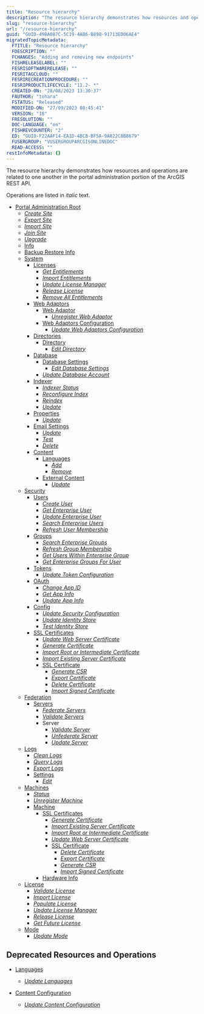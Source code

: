 ```yaml
---
title: "Resource hierarchy"
description: "The resource hierarchy demonstrates how resources and operations are related to one another in the portal administration portion of the ArcGIS REST API."
slug: "resource-hierarchy"
url: "/resource-hierarchy"
guid: "GUID-49BA087C-5C19-4AB6-B898-91713ED06AE4"
migratedTopicMetadata:
  FTITLE: "Resource hierarchy"
  FDESCRIPTION: ""
  FCHANGES: "Adding and removing new endpoints"
  FISHRELEASELABEL: ""
  FESRISOFTWARERELEASE: ""
  FESRITAGCLOUD: ""
  FESRIRECREATIONPROCEDURE: ""
  FESRIPRODUCTLIFECYCLE: "11.2- *"
  CREATED-ON: "28/08/2023 13:30:37"
  FAUTHOR: "tohara"
  FSTATUS: "Released"
  MODIFIED-ON: "27/09/2023 08:45:41"
  VERSION: "18"
  FRESOLUTION: ""
  DOC-LANGUAGE: "en"
  FISHREVCOUNTER: "2"
  ED: "GUID-F22AAF14-EA1D-4BCB-BF5A-9A822C8B8679"
  FUSERGROUP: "VUSERGROUPARCGISONLINEDOC"
  READ-ACCESS: ""
restInfoMetadata: {}
---
```


The resource hierarchy demonstrates how resources and operations are related to one another in the portal administration portion of the ArcGIS REST API.

Operations are listed in _italic_ text.

- [Portal Administration Root](/portal-administration-root)
  - _[Create Site](/create-site)_
  - _[Export Site](/export-site)_
  - _[Import Site](/import-site)_
  - _[Join Site](/join-site)_
  - _[Upgrade](/upgrade)_
  - [Info](/portal-info)
  - [Backup Restore Info](/backuprestoreinfo)
  - [System](/system)
    - [Licenses](/licenses)
      - _[Get Entitlements](/get-entitlements)_
      - _[Import Entitlements](/import-entitlements)_
      - _[Update License Manager](/update-license-manager)_
      - _[Release License](/release-license)_
      - _[Remove All Entitlements](/remove-all-entitlements)_
    - [Web Adaptors](/web-adaptors)
      - [Web Adaptor](/web-adaptor)
        - _[Unregister Web Adaptor](/unregister-web-adaptor)_
      - [Web Adaptors Configuration](/web-adaptors-configuration)
        - _[Update Web Adaptors Configuration](/update-web-adaptors-configuration)_
    - [Directories](/directories)
      - [Directory](/directory)
        - _[Edit Directory](/edit-directory)_
    - [Database](/database)
      - [Database Settings](/database-settings)
        - _[Edit Database Settings](/edit-database-settings)_
      - _[Update Database Account](/update-database-account)_
    - [Indexer](/indexer)
      - _[Indexer Status](/indexer-status)_
      - _[Reconfigure Index](/reconfigure-index)_
      - _[Reindex](/reindex)_
      - _[Update](/update-indexer-configuration)_
    - [Properties](/system-properties)
      - _[Update](/update-system-properties)_
    - [Email Settings](/email-settings)
      - _[Update](/update-email-settings)_
      - _[Test](/test-email-settings)_
      - _[Delete](/delete-email-settings)_
    - [Content](/content)
      - [Languages](/content-languages)
        - _[Add](/content-add-language)_
        - _[Remove](/content-remove-languages)_
      - [External Content](/external-content)
        - _[Update](/update-external-content)_
  - [Security](/security)
    - [Users](/users)
      - _[Create User](/create-user)_
      - _[Get Enterprise User](/get-enterprise-user)_
      - _[Update Enterprise User](/update-enterprise-user)_
      - _[Search Enterprise Users](/search-enterprise-users)_
      - _[Refresh User Membership](/refresh-membership-for-users)_
    - [Groups](/groups)
      - _[Search Enterprise Groups](/search-enterprise-groups)_
      - _[Refresh Group Membership](/refresh-membership-for-groups)_
      - _[Get Users Within Enterprise Group](/get-users-within-enterprise-group)_
      - _[Get Enterprise Groups For User](/get-enterprise-groups-for-user)_
    - [Tokens](/tokens)
      - _[Update Token Configuration](/update-token-configuration)_
    - [OAuth](/oauth)
      - _[Change App ID](/change-app-id)_
      - _[Get App Info](/get-app-info)_
      - _[Update App Info](/update-app-info)_
    - [Config](/security-configuration)
      - _[Update Security Configuration](/update-security-configuration)_
      - _[Update Identity Store](/update-identity-store)_
      - _[Test Identity Store](/test-identity-store)_
    - [SSL Certificates](/ssl-certificates)
      - _[Update Web Server Certificate](/update-web-server-certificate)_
      - _[Generate Certificate](/generate-certificate)_
      - _[Import Root or Intermediate Certificate](/import-root-or-intermediate-certificate)_
      - _[Import Existing Server Certificate](/import-existing-server-certificate)_
      - [SSL Certificate](/ssl-certificate)
        - _[Generate CSR](/generate-csr)_
        - _[Export Certificate](/export-certificate)_
        - _[Delete Certificate](/delete-certificate)_
        - _[Import Signed Certificate](/import-signed-certificate)_
  - [Federation](/federation)
    - [Servers](/servers)
      - _[Federate Servers](/federate-servers)_
      - _[Validate Servers](/validate-servers)_
      - Server 
        - _[Validate Server](/validate-server)_
        - _[Unfederate Server](/unfederate-server)_
        - _[Update Server](/update-server)_
  - [Logs](/logs)
      - _[Clean Logs](/clean-logs)_
      - _[Query Logs](/query-logs)_
      - _[Export Logs](/export-logs)_
      - [Settings](/log-settings)
        - _[Edit](/edit-log-settings)_
  - [Machines](/machines)
    - _[Status](/status)_
    - _[Unregister Machine](/unregister-machine)_
    - [Machine](/machine)
      - [SSL Certificates](/ssl-certificates-ha)
        - _[Generate Certificate](/generate-certificate-ha)_
        - _[Import Existing Server Certificate](/import-existing-server-certificate-ha)_
        - _[Import Root or Intermediate Certificate](/import-root-or-intermediate-certificate-ha)_
        - _[Update Web Server Certificate](/update-web-server-certificate-ha)_
        - [SSL Certificate](/ssl-certificate-ha)
          - _[Delete Certificate](/delete-certificate-ha)_
          - _[Export Certificate](/export-certificate-ha)_
          - _[Generate CSR](/generate-csr-ha)_
          - _[Import Signed Certificate](/import-signed-certificate-ha)_
      - [Hardware Info](/hardware)
  - [License](/license)
    - _[Validate License](/validate-license)_
    - _[Import License](/import-license)_
    - _[Populate License](/populate-license)_
    - _[Update License Manager](/update-license-manager)_
    - _[Release License](/release-license)_
    - _[Get Future License](/get-future-license)_
  - [Mode](/mode)
    - _[Update Mode](/update-mode)_

## Deprecated Resources and Operations

- [Languages](/languages)
  - _[Update Languages](/update-languages)_


- [Content Configuration](/content-configuration)
  - _[Update Content Configuration](/update-content-configuration)_

